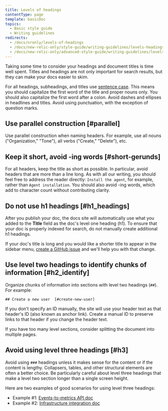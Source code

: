 ```yaml
---
title: Levels of headings
contentType: page
template: basicDoc
topics:
  - Basic style guide
  - Writing guidelines
redirects:
  - /docs/nronly/levels-of-headings
  - /docs/new-relic-only/style-guide/writing-guidelines/levels-headings
  - /docs/new-relic-only/advanced-style-guide/writing-guidelines/levels-headings
---
```


Taking some time to consider your headings and document titles is time well spent. Titles and headings are not only important for search results, but they can make your docs easier to skim.

For all headings, subheadings, and titles use [sentence case](/docs/style-guide/quick-reference/capitalization#heading_caps). This means you should capitalize the first word of the title and proper nouns only. You should also capitalize the first word after a colon. Avoid dashes and ellipses in headlines and titles. Avoid using punctuation, with the exception of question marks.

## Use parallel construction [#parallel]

Use parallel construction when naming headers. For example, use all nouns ("Organization," "Tone"), all verbs ("Create," "Delete"), etc.

## Keep it short, avoid -ing words [#short-gerunds]

For all headers, keep the title as short as possible. In particular, avoid headers that are more than a line long. As with all our writing, you should feel free to address the reader directly: `Install the agent`, for example, rather than `Agent installation`. You should also avoid -ing words, which add to character count without contributing clarity.

## Do not use h1 headings [#h1_headings]

After you publish your doc, the docs site will automatically use what you added to the **Title** field as the doc's level one heading (h1). To ensure that your doc is properly indexed for search, do not manually create additional h1 headings.

If your doc's title is long and you would like a shorter title to appear in the sidebar menu, [create a GitHub issue](https://github.com/newrelic/docs-website/issues/new/choose) and we'll help you with that change. 

## Use level two headings to identify chunks of information [#h2_identify]

Organize chunks of information into sections with level two headings (`##`). For example:

```
## Create a new user  [#create-new-user]
```

<Callout variant="important">
  If you don't specify an ID manually, the site will use your header text as that header's ID (also known as anchor link). Create a manual ID to preserve links to that header if you change the header text.
</Callout>

If you have too many level sections, consider splitting the document into multiple pages.

## Avoid using level three headings [#h3]

Avoid using `###` headings unless it makes sense for the content or if the content is lengthy. Collapsers, tables, and other structural elements are often a better choice. Be particularly careful about level three headings that make a level two section longer than a single screen height.

Here are two examples of good scenarios for using level three headings:

* Example #1: [Events-to-metrics API doc](/docs/introduction-events-metrics-api#operations)
* Example #2: [Infrastructure integration doc](/docs/integrations/host-integrations/host-integrations-list/mysql-monitoring-integration#metrics)
